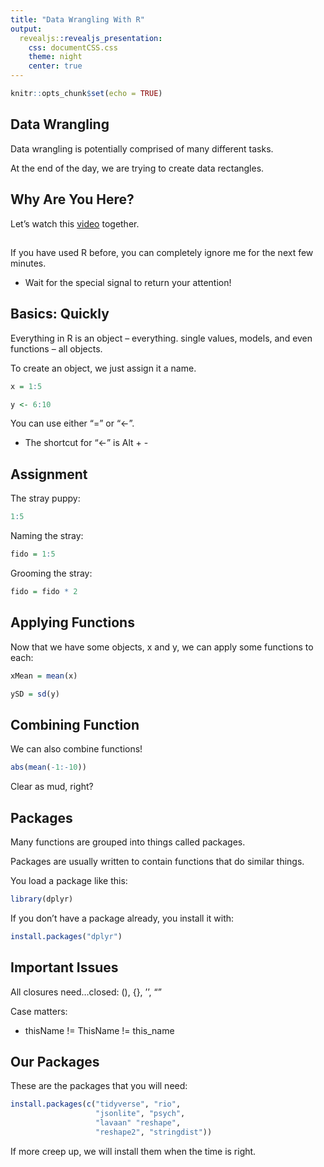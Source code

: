```yaml
---
title: "Data Wrangling With R"
output:
  revealjs::revealjs_presentation:
    css: documentCSS.css
    theme: night
    center: true
---
```


```r
knitr::opts_chunk$set(echo = TRUE)
```

## Data Wrangling

Data wrangling is potentially comprised of many different tasks.

At the end of the day, we are trying to create data rectangles.

## {data-background="https://assets.mubi.com/images/film/18159/image-w856.jpg?1445924140"}

## {data-background="http://theopenews.com/images/articoli/horse.jpg"}

## {data-background="https://i.imgur.com/KzphWM2.gif"}


## {data-background="http://wpmedia.o.canada.com/2014/06/martin-tata9.jpg"}

## Why Are You Here?

Let's watch this <a href="https://www.youtube.com/watch?v=_UQsqFiyw9k">video</a> together.

## 

If you have used R before, you can completely ignore me for the next few minutes. 

  - Wait for the special signal to return your attention!


## Basics: Quickly

Everything in R is an object -- everything. single values, models, and even functions -- all objects.

To create an object, we just assign it a name.

```r
x = 1:5

y <- 6:10
```

You can use either "=" or "<-".

- The shortcut for "<-" is Alt + -

## Assignment

The stray puppy:

```r
1:5
```

Naming the stray:

```r
fido = 1:5
```

Grooming the stray:

```r
fido = fido * 2
```



## Applying Functions

Now that we have some objects, x and y, we can apply some functions to each:

```r

xMean = mean(x)

ySD = sd(y)

```


## Combining Function

We can also combine functions!

```r

abs(mean(-1:-10))

```

Clear as mud, right?

## Packages

Many functions are grouped into things called packages. 

Packages are usually written to contain functions that do similar things.

You load a package like this:

```r
library(dplyr)
```


If you don't have a package already, you install it with:

```r
install.packages("dplyr")
```

## Important Issues

All closures need...closed: (), {}, '', ""

Case matters:

  -  thisName != ThisName != this_name
  
## Our Packages

These are the packages that you will need:

```r
install.packages(c("tidyverse", "rio", 
                   "jsonlite", "psych", 
                   "lavaan" "reshape", 
                   "reshape2", "stringdist"))
```

If more creep up, we will install them when the time is right.
